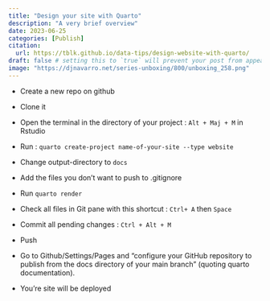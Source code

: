 ```yaml
---
title: "Design your site with Quarto"
description: "A very brief overview"
date: 2023-06-25
categories: [Publish]
citation: 
  url: https://tblk.github.io/data-tips/design-website-with-quarto/ 
draft: false # setting this to `true` will prevent your post from appearing on your listing page until you're ready!
image: "https://djnavarro.net/series-unboxing/800/unboxing_258.png"
---
```


- Create a new repo on github

- Clone it

- Open the terminal in the directory of your project : `Alt + Maj + M` in Rstudio

- Run : `quarto create-project name-of-your-site --type website `

- Change output-directory to `docs`

- Add the files you don't want to push to .gitignore

- Run `quarto render`

- Check all files in Git pane with this shortcut : `Ctrl+ A` then `Space`

- Commit all pending changes : `Ctrl + Alt + M`

- Push

- Go to Github/Settings/Pages and "configure your GitHub repository to publish from the docs directory of your main branch" (quoting quarto documentation).

- You're site will be deployed
